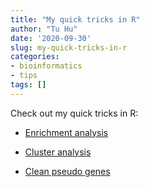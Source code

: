 ```yaml
---
title: "My quick tricks in R"
author: "Tu Hu"
date: '2020-09-30'
slug: my-quick-tricks-in-r
categories:
- bioinformatics
- tips
tags: []
---
```


Check out my quick tricks in R:

* [Enrichment analysis](https://gist.github.com/tuhulab/824ceaee766d2e3155fe02bf25566937)

* [Cluster analysis](https://gist.github.com/tuhulab/c5e419b861533e5255d838f0816f58f6)

* [Clean pseudo genes](https://gist.github.com/tuhulab/e6d0f69605b8ecd5a84c2693bd9c8218)
